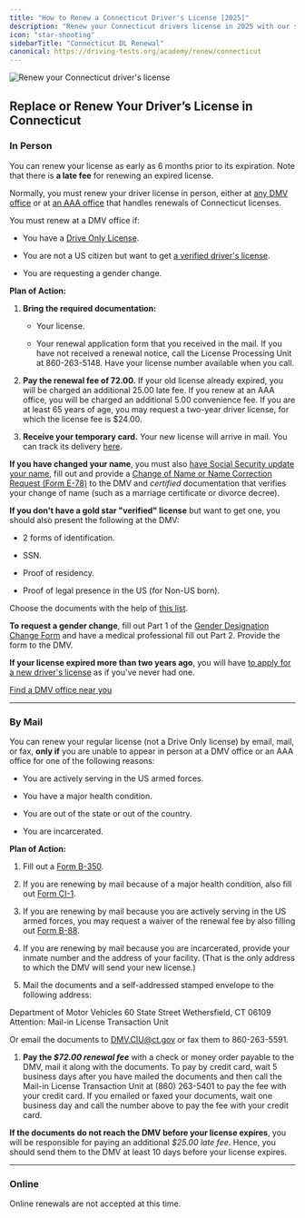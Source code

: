 ```yaml
---
title: "How to Renew a Connecticut Driver's License [2025]"
description: "Renew your Connecticut drivers license in 2025 with our simple, step-by-step guide. Find all the necessary requirements, forms, fees, and online renewal options to ensure a hassle-free experience. Stay legal and avoid fines - start your renewal process now!"
icon: "star-shooting"
sidebarTitle: "Connecticut DL Renewal"
canonical: https://driving-tests.org/academy/renew/connecticut
---
```


![Renew your Connecticut driver's license](https://driving-tests.org/wp-content/uploads/2024/07/renew-connecticut-drivers-license.jpg)

## Replace or Renew Your Driver’s License in Connecticut

### In Person

You can renew your license as early as 6 months prior to its expiration. Note that there is **a late fee** for renewing an expired license.

Normally, you must renew your driver license in person, either at [any DMV office](https://driving-tests.org/dmv-near-me/connecticut-dmv-office-locations/) or at [an AAA office](http://www.ct.gov/dmv/cwp/view.asp?a=808\&q=244578) that handles renewals of Connecticut licenses.

You must renew at a DMV office if:

* You have a [Drive Only License](http://www.ct.gov/dmv/cwp/view.asp?a=805\&q=547212).

* You are not a US citizen but want to get [a verified driver's license](http://www.ct.gov/dmv/cwp/view.asp?a=4078\&q=477752).

* You are requesting a gender change.

**Plan of Action:**

1. **Bring the required documentation:**

   * Your license.

   * Your renewal application form that you received in the mail. If you have not received a renewal notice, call the License Processing Unit at 860-263-5148. Have your license number available when you call.

2. **Pay the renewal fee of 72.00.** If your old license already expired, you will be charged an additional 25.00 late fee. If you renew at an AAA office, you will be charged an additional 5.00 convenience fee. If you are at least 65 years of age, you may request a two-year driver license, for which the license fee is $24.00.

3. **Receive your temporary card.** Your new license will arrive in mail. You can track its delivery [here](https://dmvcardtrack.ct.gov/credentialtrackingweb/).

**If you have changed your name**, you must also [have Social Security update your name](https://faq.ssa.gov/link/portal/34011/34019/Article/3749/How-do-I-change-or-correct-my-name-on-my-Social-Security-number-card), fill out and provide a [Change of Name or Name Correction Request (Form E-78)](http://www.ct.gov/dmv/LIB/dmv/20/29/E-78.pdf) to the DMV and *certified* documentation that verifies your change of name (such as a marriage certificate or divorce decree).

**If you don't have a gold star "verified" license** but want to get one, you should also present the following at the DMV:

* 2 forms of identification.

* SSN.

* Proof of residency.

* Proof of legal presence in the US (for Non-US born).

Choose the documents with the help of [this list](http://www.ct.gov/dmv/cwp/view.asp?a=805\&q=244772).

**To request a gender change**, fill out Part 1 of the [Gender Designation Change Form](http://www.ct.gov/dmv/lib/dmv/20/29/b-372.pdf) and have a medical professional fill out Part 2. Provide the form to the DMV.

**If your license expired more than two years ago**, you will have [to apply for a new driver's license](#level-5) as if you've never had one.

[Find a DMV office near you](https://driving-tests.org/dmv-near-me/)

***

### By Mail

You can renew your regular license (not a Drive Only license) by email, mail, or fax, **only if** you are unable to appear in person at a DMV office or an AAA office for one of the following reasons:

* You are actively serving in the US armed forces.

* You have a major health condition.

* You are out of the state or out of the country.

* You are incarcerated.

**Plan of Action:**

1. Fill out a [Form B-350](http://www.ct.gov/dmv/lib/dmv/b-350.pdf).

2. If you are renewing by mail because of a major health condition, also fill out [Form CI-1](http://www.ct.gov/dmv/lib/dmv/20/29/ci-1.pdf).

3. If you are renewing by mail because you are actively serving in the US armed forces, you may request a waiver of the renewal fee by also filling out [Form B-88](http://www.ct.gov/dmv/cwp/view.asp?a=818\&q=245034).

4. If you are renewing by mail because you are incarcerated, provide your inmate number and the address of your facility. (That is the only address to which the DMV will send your new license.)

5. Mail the documents and a self-addressed stamped envelope to the following address:

Department of Motor Vehicles 60 State Street Wethersfield, CT 06109 Attention: Mail-in License Transaction Unit

Or email the documents to [DMV.CIU@ct.gov](mailto:DMV.CIU@ct.gov) or fax them to 860-263-5591.

1. **Pay the *$72.00 renewal fee*** with a check or money order payable to the DMV, mail it along with the documents. To pay by credit card, wait 5 business days after you have mailed the documents and then call the Mail-in License Transaction Unit at (860) 263-5401 to pay the fee with your credit card. If you emailed or faxed your documents, wait one business day and call the number above to pay the fee with your credit card.

**If the documents do not reach the DMV before your license expires**, you will be responsible for paying an additional *$25.00 late fee*. Hence, you should send them to the DMV at least 10 days before your license expires.

***

### Online

Online renewals are not accepted at this time.

<Snippet file="renewal-state-block.mdx" />